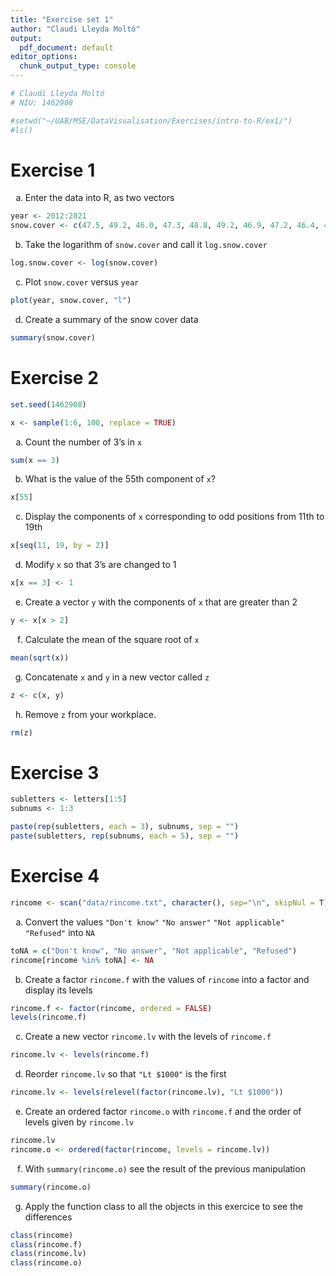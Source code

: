 ```yaml
---
title: "Exercise set 1"
author: "Claudi Lleyda Moltó"
output:
  pdf_document: default
editor_options:
  chunk_output_type: console
---
```

```r
# Claudi Lleyda Moltó
# NIU: 1462908
```

```r
#setwd("~/UAB/MSE/DataVisualisation/Exercises/intro-to-R/ex1/")
#ls()
```

Exercise 1
==========

(a) Enter the data into R, as two vectors

```r
year <- 2012:2021
snow.cover <- c(47.5, 49.2, 46.0, 47.3, 48.8, 49.2, 46.9, 47.2, 46.4, 46.8)
```

(b) Take the logarithm of `snow.cover` and call it `log.snow.cover`

```r
log.snow.cover <- log(snow.cover)
```

(c) Plot `snow.cover` versus `year`

```r
plot(year, snow.cover, "l")
```

(d) Create a summary of the snow cover data

```r
summary(snow.cover)
```

Exercise 2
==========

```r
set.seed(1462908)

x <- sample(1:6, 100, replace = TRUE)
```

(a) Count the number of 3’s in `x`

```r
sum(x == 3)
```

(b) What is the value of the 55th component of `x`?

```r
x[55]
```

(c) Display the components of `x` corresponding to odd positions from 11th to 19th

```r
x[seq(11, 19, by = 2)]
```

(d) Modify `x` so that 3’s are changed to 1

```r
x[x == 3] <- 1
```

(e) Create a vector `y` with the components of `x` that are greater than 2

```r
y <- x[x > 2]
````

(f) Calculate the mean of the square root of `x`

```r
mean(sqrt(x))
```

(g) Concatenate `x` and `y` in a new vector called `z`

```r
z <- c(x, y)
```

(h) Remove `z` from your workplace.

```r
rm(z)
```

Exercise 3
==========

```r
subletters <- letters[1:5]
subnums <- 1:3

paste(rep(subletters, each = 3), subnums, sep = "")
paste(subletters, rep(subnums, each = 5), sep = "")
```

Exercise 4
==========

```r
rincome <- scan("data/rincome.txt", character(), sep="\n", skipNul = T)
```

(a) Convert the values `"Don't know"` `"No answer"` `"Not applicable"` `"Refused"` into `NA`

```r
toNA = c("Don't know", "No answer", "Not applicable", "Refused")
rincome[rincome %in% toNA] <- NA
```

(b) Create a factor `rincome.f` with the values of `rincome` into a factor and display its levels

```r
rincome.f <- factor(rincome, ordered = FALSE)
levels(rincome.f)
```

(c) Create a new vector `rincome.lv` with the levels of `rincome.f`

```r
rincome.lv <- levels(rincome.f)
```

(d) Reorder `rincome.lv` so that `"Lt $1000"` is the first

```r
rincome.lv <- levels(relevel(factor(rincome.lv), "Lt $1000"))
```

(e) Create an ordered factor `rincome.o` with `rincome.f` and the order of levels given by `rincome.lv`

```r
rincome.lv
rincome.o <- ordered(factor(rincome, levels = rincome.lv))
```

(f) With `summary(rincome.o)` see the result of the previous manipulation

```r
summary(rincome.o)
```

(g) Apply the function class to all the objects in this exercice to see the differences

```r
class(rincome)
class(rincome.f)
class(rincome.lv)
class(rincome.o)
```
